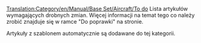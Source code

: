 [[Translation:Category/en/Manual/Base Set/Aircraft/To do]]
Lista artykułów wymagających drobnych zmian. Więcej informacji na temat tego co należy zrobić znajduje się w ramce "Do poprawki" na stronie.

Artykuły z szablonem {{en/S|Do poprawki/Pl}} automatycznie są dodawane do tej kategorii.

